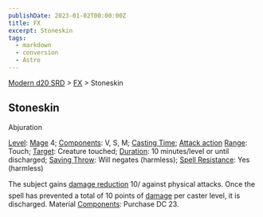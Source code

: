 ```yaml
---
publishDate: 2023-01-02T00:00:00Z
title: FX
excerpt: Stoneskin
tags:
  - markdown
  - conversion
  - Astro
---
```


[Modern d20 SRD](/#modernD20) > [FX](modern-d20-srd-fx-index) > Stoneskin

## Stoneskin

Abjuration

[Level](modern-d20-srd-fx-level): [Mage](modern-d20-srd-classes-advanced-mage) 4; [Components](modern-d20-srd-fx-components): V, S, M; [Casting Time](modern-d20-srd-fx-casting-time); [Attack action](modern-d20-srd-combat-attack-actions) [Range](modern-d20-srd-fx-range): Touch; [Target](modern-d20-srd-fx-target): Creature touched; [Duration](modern-d20-srd-fx-duration): 10 minutes/level or until discharged; [Saving Throw](modern-d20-srd-basics-saving-throws): Will negates (harmless); [Spell Resistance](modern-d20-srd-special-abilities-spell-resistance): Yes (harmless)

The subject gains [damage reduction](modern-d20-srd-special-abilities-damage-reduction) 10/ against physical attacks. Once the spell has prevented a total of 10 points of [damage](modern-d20-srd-combat-damage) per caster level, it is discharged.
Material [Components](modern-d20-srd-fx-components): Purchase DC 23.
